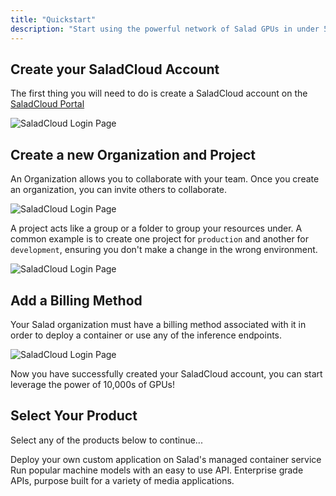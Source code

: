 ```yaml
---
title: "Quickstart"
description: "Start using the powerful network of Salad GPUs in under 5 minutes"
---
```


## Create your SaladCloud Account

The first thing you will need to do is create a SaladCloud account on the [SaladCloud Portal](https://portal.salad.com/)

<img src="/images/salad-quickstart-1.png" alt="SaladCloud Login Page" />

## Create a new Organization and Project

An Organization allows you to collaborate with your team. Once you create an organization, you can invite others to collaborate.

<img src="/images/salad-quickstart-2.png" alt="SaladCloud Login Page" />

A project acts like a group or a folder to group your resources under. A common example is to create one project for `production` and another for `development`, ensuring you don't make a change in the wrong environment.

<img src="/images/salad-quickstart-3.png" alt="SaladCloud Login Page" />

## Add a Billing Method

Your Salad organization must have a billing method associated with it in order to deploy a container or use any of the inference endpoints.

<img src="/images/salad-add-payment.png" alt="SaladCloud Login Page" />

Now you have successfully created your SaladCloud account, you can start leverage the power of 10,000s of GPUs!

## Select Your Product

Select any of the products below to continue...

<CardGroup cols={3}>
  <Card
    title="Container Engine (SCE)"
    icon="docker"
    href="/container-engine/containers"
  >
    Deploy your own custom application on Salad's managed container service
  </Card>
  <Card
    title="Inference Endpoints (SIE)"
    icon="code"
    href="/inference-endpoints/introduction"
  >
    Run popular machine models with an easy to use API.
  </Card>
  <Card
    title="Managed Services"
    icon="file-shield"
    href="/managed-services/introduction"
  >
    Enterprise grade APIs, purpose built for a variety of media applications.
  </Card>
</CardGroup>
